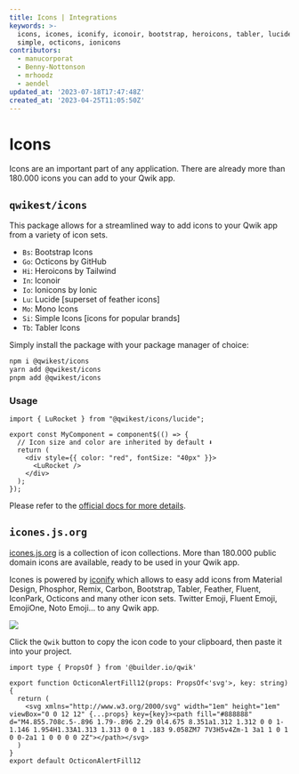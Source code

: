 ```yaml
---
title: Icons | Integrations
keywords: >-
  icons, icones, iconify, iconoir, bootstrap, heroicons, tabler, lucide, mono,
  simple, octicons, ionicons
contributors:
  - manucorporat
  - Benny-Nottonson
  - mrhoodz
  - aendel
updated_at: '2023-07-18T17:47:48Z'
created_at: '2023-04-25T11:05:50Z'
---
```



# Icons

Icons are an important part of any application. There are already more than 180.000 icons you can add to your Qwik app.

## `qwikest/icons`

This package allows for a streamlined way to add icons to your Qwik app from a variety of icon sets.

- `Bs`: Bootstrap Icons
- `Go`: Octicons by GitHub
- `Hi`: Heroicons by Tailwind
- `In`: Iconoir
- `Io`: Ionicons by Ionic
- `Lu`: Lucide [superset of feather icons]
- `Mo`: Mono Icons
- `Si`: Simple Icons [icons for popular brands]
- `Tb`: Tabler Icons

Simply install the package with your package manager of choice:

```bash
npm i @qwikest/icons
yarn add @qwikest/icons
pnpm add @qwikest/icons
```

### Usage

```tsx
import { LuRocket } from "@qwikest/icons/lucide";

export const MyComponent = component$(() => {
  // Icon size and color are inherited by default ⬇️
  return (
    <div style={{ color: "red", fontSize: "40px" }}>
      <LuRocket />
    </div>
  );
});
```

Please refer to the [official docs for more details](https://github.com/qwikest/icons).


## `icones.js.org`

[icones.js.org](https://icones.js.org/) is a collection of icon collections. More than 180.000 public domain icons are available, ready to be used in your Qwik app.

Icones is powered by [iconify](https://iconify.design/) which allows to easy add icons from Material Design, Phosphor, Remix, Carbon, Bootstrap, Tabler, Feather, Fluent, IconPark, Octicons and many other icon sets. Twitter Emoji, Fluent Emoji, EmojiOne, Noto Emoji... to any Qwik app.

<img src={image}/>

Click the `Qwik` button to copy the icon code to your clipboard, then paste it into your project.

```tsx
import type { PropsOf } from '@builder.io/qwik'

export function OcticonAlertFill12(props: PropsOf<'svg'>, key: string) {
  return (
    <svg xmlns="http://www.w3.org/2000/svg" width="1em" height="1em" viewBox="0 0 12 12" {...props} key={key}><path fill="#888888" d="M4.855.708c.5-.896 1.79-.896 2.29 0l4.675 8.351a1.312 1.312 0 0 1-1.146 1.954H1.33A1.313 1.313 0 0 1 .183 9.058ZM7 7V3H5v4Zm-1 3a1 1 0 1 0 0-2a1 1 0 0 0 0 2Z"></path></svg>
  )
}
export default OcticonAlertFill12
```

